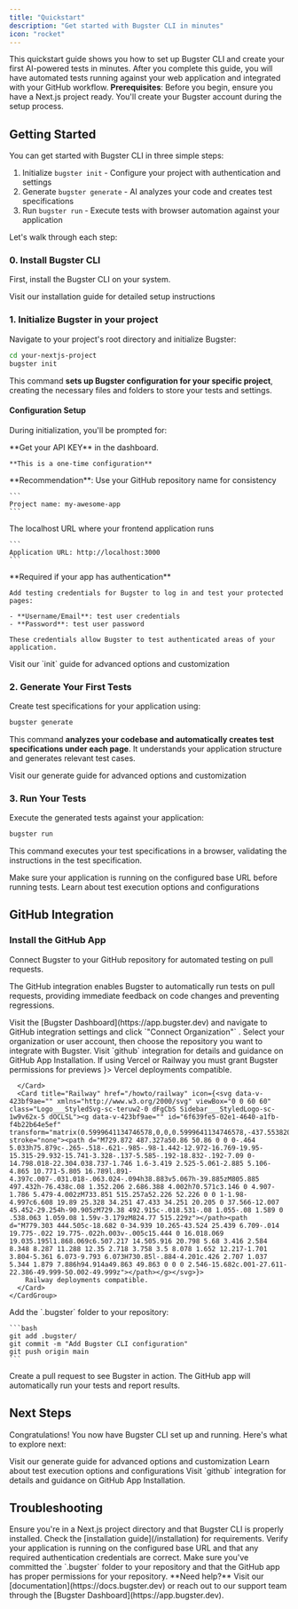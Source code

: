 ```yaml
---
title: "Quickstart"
description: "Get started with Bugster CLI in minutes"
icon: "rocket"
---
```


This quickstart guide shows you how to set up Bugster CLI and create your first AI-powered tests in minutes.
After you complete this guide, you will have automated tests running against your web application and integrated with your GitHub workflow.
<Info>
  **Prerequisites**: Before you begin, ensure you have a Next.js project ready. You'll create your Bugster account during the setup process.
</Info>
## Getting Started

You can get started with Bugster CLI in three simple steps:

1. Initialize `bugster init` - Configure your project with authentication and settings
2. Generate `bugster generate` - AI analyzes your code and creates test specifications
3. Run `bugster run` - Execute tests with browser automation against your application

Let's walk through each step:
### 0. Install Bugster CLI

First, install the Bugster CLI on your system.

<Card title="Install Bugster CLI" icon="download" href="/installation">
  Visit our installation guide for detailed setup instructions
</Card>

### 1. Initialize Bugster in your project

Navigate to your project's root directory and initialize Bugster:

```bash
cd your-nextjs-project
bugster init
```
This command **sets up Bugster configuration for your specific project**, creating the necessary files and folders to store your tests and settings.

#### Configuration Setup

During initialization, you'll be prompted for:

<AccordionGroup>
<Accordion title="Bugster API KEY" icon="fingerprint">
    **Get your API KEY** in the dashboard.

    **This is a one-time configuration**
  </Accordion>
  <Accordion title="Project Name" icon="tag">
    **Recommendation**: Use your GitHub repository name for consistency
    
    ```
    Project name: my-awesome-app
    ```
  </Accordion>
  
  <Accordion title="Base URL" icon="globe">
    The localhost URL where your frontend application runs
    
    ```
    Application URL: http://localhost:3000
    ```
  </Accordion>
  
  <Accordion title="Authentication Credentials" icon="key">
    **Required if your app has authentication**
    
    Add testing credentials for Bugster to log in and test your protected pages:
    
    - **Username/Email**: test user credentials
    - **Password**: test user password
    
    These credentials allow Bugster to test authenticated areas of your application.
  </Accordion>
</AccordionGroup>

<Card title="Learn More About Project Initialization" icon="fingerprint" href="/commands/init">
  Visit our `init` guide for advanced options and customization
</Card>

### 2. Generate Your First Tests

Create test specifications for your application using:

```bash
bugster generate
```
This command **analyzes your codebase and automatically creates test specifications under each page**. It understands your application structure and generates relevant test cases.

<Card title="Learn More About Test Generation" icon="sparkles" href="/commands/generate">
  Visit our generate guide for advanced options and customization
</Card>

### 3. Run Your Tests

Execute the generated tests against your application:

```bash
bugster run
```
This command executes your test specifications in a browser, validating the instructions in the test specification.

<Tip>
  Make sure your application is running on the configured base URL before running tests.
</Tip>

<Card title="Advanced Test Execution" icon="compass" href="/commands/run">
  Learn about test execution options and configurations
</Card>


## GitHub Integration

### Install the GitHub App

Connect Bugster to your GitHub repository for automated testing on pull requests.

The GitHub integration enables Bugster to automatically run tests on pull requests, providing immediate feedback on code changes and preventing regressions.

<Steps>
  <Step title="Access GitHub Integration">
    Visit the [Bugster Dashboard](https://app.bugster.dev) and navigate to GitHub integration settings and click `"Connect Organization"` .
  </Step>
  
  <Step title="Install the App">
    Select your organization or user account, then choose the repository you want to integrate with Bugster.
    <Card title="GitHub App" icon="github" href="/integrations/github">
    Visit `github` integration for details and guidance on GitHub App Installation.
    </Card>

  </Step>

  
  <Step title="Enable Preview Access">
    If using Vercel or Railway you must grant Bugster permissions for previews
    <CardGroup cols={2}>
      <Card title="Vercel" href="/howto/vercel" icon={<svg viewBox="0 -17 256 256" version="1.1" xmlns="http://www.w3.org/2000/svg" xmlns:xlink="http://www.w3.org/1999/xlink" preserveAspectRatio="xMidYMid" fill="#ffffff" stroke="#ffffff"><g id="SVGRepo_bgCarrier" stroke-width="0"></g><g id="SVGRepo_tracerCarrier" stroke-linecap="round" stroke-linejoin="round"></g><g id="SVGRepo_iconCarrier"> <g> <polygon fill="#ffffff" points="128 0 256 221.705007 0 221.705007"> </polygon> </g> </g></svg>}>
        Vercel deployments compatible.

      </Card>
      <Card title="Railway" href="/howto/railway" icon={<svg data-v-423bf9ae="" xmlns="http://www.w3.org/2000/svg" viewBox="0 0 60 60" class="Logo___StyledSvg-sc-teruw2-0 dFgCbS Sidebar___StyledLogo-sc-1w9v62x-5 dOCLSL"><g data-v-423bf9ae="" id="6f639fe5-02e1-4640-a1fb-f4b22b64e5ef" transform="matrix(0.5999641134746578,0,0,0.5999641134746578,-437.5538206497148,-266.68705118956507)" stroke="none"><path d="M729.872 487.327a50.86 50.86 0 0 0-.464 5.033h75.879c-.265-.518-.621-.985-.98-1.442-12.972-16.769-19.95-15.315-29.932-15.741-3.328-.137-5.585-.192-18.832-.192-7.09 0-14.798.018-22.304.038.737-1.746 1.6-3.419 2.525-5.061-2.885 5.106-4.865 10.771-5.805 16.789l.891-4.397c.007-.031.018-.063.024-.094h38.883v5.067h-39.885zM805.885 497.432h-76.438c.08 1.352.206 2.686.388 4.002h70.571c3.146 0 4.907-1.786 5.479-4.002zM733.851 515.257a52.226 52.226 0 0 1-1.98-4.997c6.608 19.89 25.328 34.251 47.433 34.251 20.205 0 37.566-12.007 45.452-29.254h-90.905zM729.38 492.915c-.018.531-.08 1.055-.08 1.589 0 .538.063 1.059.08 1.59v-3.179zM824.77 515.229z"></path><path d="M779.303 444.505c-18.682 0-34.939 10.265-43.524 25.439 6.709-.014 19.775-.022 19.775-.022h.003v-.005c15.444 0 16.018.069 19.035.195l1.868.069c6.507.217 14.505.916 20.798 5.68 3.416 2.584 8.348 8.287 11.288 12.35 2.718 3.758 3.5 8.078 1.652 12.217-1.701 3.804-5.361 6.073-9.793 6.073H730.85l-.884-4.201c.426 2.707 1.037 5.344 1.879 7.886h94.914a49.863 49.863 0 0 0 2.546-15.682c.001-27.611-22.386-49.999-50.002-49.999z"></path></g></svg>}>
        Railway deployments compatible.
      </Card>
    </CardGroup>
  </Step>
  
  <Step title="Commit Bugster Configuration with your changes">
    Add the `.bugster` folder to your repository:
    
    ```bash
    git add .bugster/
    git commit -m "Add Bugster CLI configuration"
    git push origin main
    ```
  </Step>
  
  <Step title="Create a Pull Request">
    Create a pull request to see Bugster in action. The GitHub app will automatically run your tests and report results.
  </Step>
</Steps>


## Next Steps

Congratulations! You now have Bugster CLI set up and running. Here's what to explore next:

<CardGroup cols={2}>
  <Card title="Test Generation" icon="sparkles" href="/commands/generate">
  Visit our generate guide for advanced options and customization
  </Card>
  
  <Card title="Test Execution" icon="compass" href="/commands/run">
  Learn about test execution options and configurations
</Card>
  
   <Card title="GitHub App" icon="github" href="/integrations/github">
    Visit `github` integration for details and guidance on GitHub App Installation.
    </Card>

</CardGroup>

## Troubleshooting

<AccordionGroup>
  <Accordion title="Tests not generating">
    Ensure you're in a Next.js project directory and that Bugster CLI is properly installed. Check the [installation guide](/installation) for requirements.
  </Accordion>
  
  <Accordion title="Tests failing to run">
    Verify your application is running on the configured base URL and that any required authentication credentials are correct.
  </Accordion>
  
  <Accordion title="GitHub integration not working">
    Make sure you've committed the `.bugster` folder to your repository and that the GitHub app has proper permissions for your repository.
  </Accordion>
</AccordionGroup>

<Info>
  **Need help?** Visit our [documentation](https://docs.bugster.dev) or reach out to our support team through the [Bugster Dashboard](https://app.bugster.dev).
</Info>